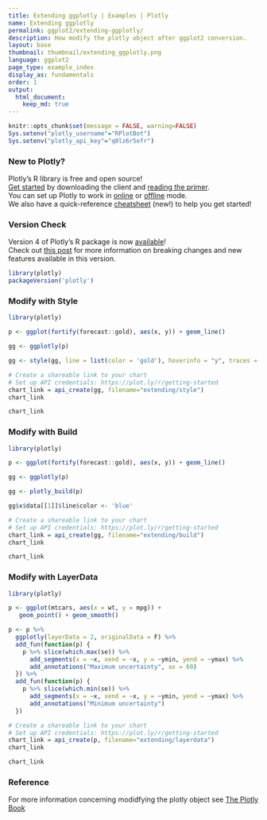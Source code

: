 ```yaml
---
title: Extending ggplotly | Examples | Plotly
name: Extending ggplotly
permalink: ggplot2/extending-ggplotly/
description: How modify the plotly object after ggplot2 conversion.
layout: base
thumbnail: thumbnail/extending_ggplotly.png
language: ggplot2
page_type: example_index
display_as: fundamentals
order: 1
output:
  html_document:
    keep_md: true
---
```


```r
knitr::opts_chunk$set(message = FALSE, warning=FALSE)
Sys.setenv("plotly_username"="RPlotBot")
Sys.setenv("plotly_api_key"="q0lz6r5efr")
```

### New to Plotly?

Plotly's R library is free and open source!<br>
[Get started](https://plot.ly/r/getting-started/) by downloading the client and [reading the primer](https://plot.ly/r/getting-started/).<br>
You can set up Plotly to work in [online](https://plot.ly/r/getting-started/#hosting-graphs-in-your-online-plotly-account) or [offline](https://plot.ly/r/offline/) mode.<br>
We also have a quick-reference [cheatsheet](https://images.plot.ly/plotly-documentation/images/r_cheat_sheet.pdf) (new!) to help you get started!

### Version Check

Version 4 of Plotly's R package is now [available](https://plot.ly/r/getting-started/#installation)!<br>
Check out [this post](http://moderndata.plot.ly/upgrading-to-plotly-4-0-and-above/) for more information on breaking changes and new features available in this version.

```r
library(plotly)
packageVersion('plotly')
```

### Modify with Style

```r
library(plotly)

p <- ggplot(fortify(forecast::gold), aes(x, y)) + geom_line()

gg <- ggplotly(p)

gg <- style(gg, line = list(color = 'gold'), hoverinfo = "y", traces = 1)

# Create a shareable link to your chart
# Set up API credentials: https://plot.ly/r/getting-started
chart_link = api_create(gg, filename="extending/style")
chart_link
```

``` r
chart_link
```

### Modify with Build

```r
library(plotly)

p <- ggplot(fortify(forecast::gold), aes(x, y)) + geom_line()

gg <- ggplotly(p)

gg <- plotly_build(p)

gg$x$data[[1]]$line$color <- 'blue'

# Create a shareable link to your chart
# Set up API credentials: https://plot.ly/r/getting-started
chart_link = api_create(gg, filename="extending/build")
chart_link
```

``` r
chart_link
```

### Modify with LayerData

```r
library(plotly)

p <- ggplot(mtcars, aes(x = wt, y = mpg)) +
   geom_point() + geom_smooth()

p <- p %>%
  ggplotly(layerData = 2, originalData = F) %>%
  add_fun(function(p) {
    p %>% slice(which.max(se)) %>%
      add_segments(x = ~x, xend = ~x, y = ~ymin, yend = ~ymax) %>%
      add_annotations("Maximum uncertainty", ax = 60)
  }) %>%
  add_fun(function(p) {
    p %>% slice(which.min(se)) %>%
      add_segments(x = ~x, xend = ~x, y = ~ymin, yend = ~ymax) %>%
      add_annotations("Minimum uncertainty")
  })

# Create a shareable link to your chart
# Set up API credentials: https://plot.ly/r/getting-started
chart_link = api_create(p, filename="extending/layerdata")
chart_link
```

``` r
chart_link
```

### Reference
For more information concerning modidfying the plotly object see [The Plotly Book](https://plotly-book.cpsievert.me/extending-ggplotly.html)